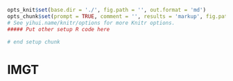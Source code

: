 ```r
opts_knit$set(base.dir = './', fig.path = '', out.format = 'md')
opts_chunk$set(prompt = TRUE, comment = '', results = 'markup', fig.path = '../Figure/')
# See yihui.name/knitr/options for more Knitr options.
##### Put other setup R code here

# end setup chunk
```
# IMGT
